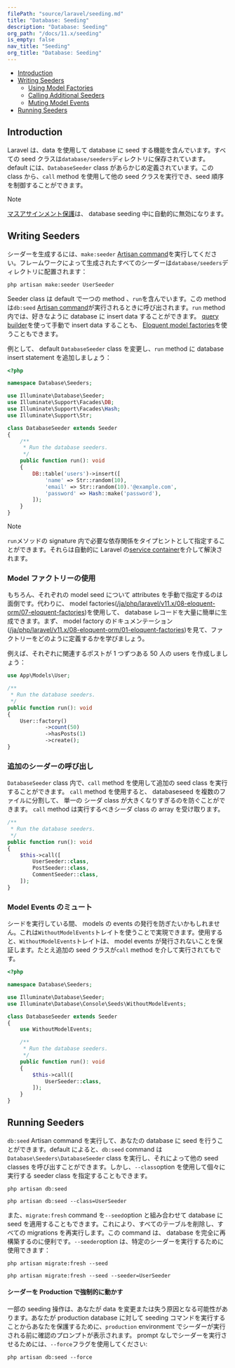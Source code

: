 ```yaml
---
filePath: "source/laravel/seeding.md"
title: "Database: Seeding"
description: "Database: Seeding"
org_path: "/docs/11.x/seeding"
is_empty: false
nav_title: "Seeding"
org_title: "Database: Seeding"
---
```


<InPageIndex>

- [Introduction](#introduction)
- [Writing Seeders](#writing-seeders)
  - [Using Model Factories](#using-model-factories)
  - [Calling Additional Seeders](#calling-additional-seeders)
  - [Muting Model Events](#muting-model-events)
- [Running Seeders](#running-seeders)

</InPageIndex>

<a name="introduction"></a>

## Introduction

Laravel は、data を使用して database に seed する機能を含んでいます。すべての seed クラスは`database/seeders`ディレクトリに保存されています。default には、`DatabaseSeeder` class があらかじめ定義されています。この class から、`call` method を使用して他の seed クラスを実行でき、seed 順序を制御することができます。

> [!NOTE]  
> [マスアサインメント保護](/ja/php/laravel/v11.x/08-eloquent-orm/01-eloquent#mass-assignment)は、 database seeding 中に自動的に無効になります。

<a name="writing-seeders"></a>

## Writing Seeders

シーダーを生成するには、`make:seeder` [Artisan command](/ja/php/laravel/v11.x/05-digging-deeper/artisan)を実行してください。フレームワークによって生成されたすべてのシーダーは`database/seeders`ディレクトリに配置されます：

```shell
php artisan make:seeder UserSeeder
```

Seeder class は default で一つの method 、`run`を含んでいます。この method は`db:seed` [Artisan command](/ja/php/laravel/v11.x/05-digging-deeper/artisan)が実行されるときに呼び出されます。`run` method 内では、好きなように database に insert data することができます。 [query builder](/ja/php/laravel/v11.x/07-database/02-queries)を使って手動で insert data することも、 [Eloquent model factories](/ja/php/laravel/v11.x/08-eloquent-orm/07-eloquent-factories)を使うこともできます。

例として、 default `DatabaseSeeder` class を変更し、`run` method に database insert statement を追加しましょう：

```php
<?php

namespace Database\Seeders;

use Illuminate\Database\Seeder;
use Illuminate\Support\Facades\DB;
use Illuminate\Support\Facades\Hash;
use Illuminate\Support\Str;

class DatabaseSeeder extends Seeder
{
    /**
     * Run the database seeders.
     */
    public function run(): void
    {
        DB::table('users')->insert([
            'name' => Str::random(10),
            'email' => Str::random(10).'@example.com',
            'password' => Hash::make('password'),
        ]);
    }
}
```

> [!NOTE]  
> `run`メソッドの signature 内で必要な依存関係をタイプヒントとして指定することができます。それらは自動的に Laravel の[service container](/ja/php/laravel/v11.x/03-architecture-concepts/02-container)を介して解決されます。

<a name="using-model-factories"></a>

### Model ファクトリーの使用

もちろん、それぞれの model seed について attributes を手動で指定するのは面倒です。代わりに、 model factories([/ja/php/laravel/v11.x/08-eloquent-orm/07-eloquent-factories](/ja/php/laravel/v11.x/08-eloquent-orm/07-eloquent-factories))を使用して、 database レコードを大量に簡単に生成できます。まず、 model factory のドキュメンテーション([/ja/php/laravel/v11.x/08-eloquent-orm/01-eloquent-factories](/ja/php/laravel/v11.x/08-eloquent-orm/01-eloquent-factories))を見て、ファクトリーをどのように定義するかを学びましょう。

例えば、それぞれに関連するポストが 1 つずつある 50 人の users を作成しましょう：

```php
use App\Models\User;

/**
 * Run the database seeders.
 */
public function run(): void
{
    User::factory()
            ->count(50)
            ->hasPosts(1)
            ->create();
}
```

<a name="calling-additional-seeders"></a>

### 追加のシーダーの呼び出し

`DatabaseSeeder` class 内で、`call` method を使用して追加の seed class を実行することができます。 `call` method を使用すると、 databaseseed を複数のファイルに分割して、 単一の シーダ class が大きくなりすぎるのを防ぐことができます。 `call` method は実行するべきシーダ class の array を受け取ります。

```php
/**
 * Run the database seeders.
 */
public function run(): void
{
    $this->call([
        UserSeeder::class,
        PostSeeder::class,
        CommentSeeder::class,
    ]);
}
```

<a name="muting-model-events"></a>

### Model Events のミュート

シードを実行している間、 models の events の発行を防ぎたいかもしれません。これは`WithoutModelEvents`トレイトを使うことで実現できます。使用すると、`WithoutModelEvents`トレイトは、 model events が発行されないことを保証します。たとえ追加の seed クラスが`call` method を介して実行されてもです。

```php
<?php

namespace Database\Seeders;

use Illuminate\Database\Seeder;
use Illuminate\Database\Console\Seeds\WithoutModelEvents;

class DatabaseSeeder extends Seeder
{
    use WithoutModelEvents;

    /**
     * Run the database seeders.
     */
    public function run(): void
    {
        $this->call([
            UserSeeder::class,
        ]);
    }
}
```

<a name="running-seeders"></a>

## Running Seeders

`db:seed` Artisan command を実行して、あなたの database に seed を行うことができます。default によると、`db:seed` command は`Database\Seeders\DatabaseSeeder` class を実行し、それによって他の seed classes を呼び出すことができます。しかし、`--class`option を使用して個々に実行する seeder class を指定することもできます。

```shell
php artisan db:seed

php artisan db:seed --class=UserSeeder
```

また、`migrate:fresh` command を`--seed`option と組み合わせて database に seed を適用することもできます。これにより、すべてのテーブルを削除し、すべての migrations を再実行します。この command は、 database を完全に再構築するのに便利です。`--seeder`option は、特定のシーダーを実行するために使用できます：

```shell
php artisan migrate:fresh --seed

php artisan migrate:fresh --seed --seeder=UserSeeder
```

<a name="forcing-seeding-production"></a>

#### シーダーを Production で強制的に動かす

一部の seeding 操作は、あなたが data を変更または失う原因となる可能性があります。あなたが production database に対して seeding コマンドを実行することからあなたを保護するために、`production` environment でシーダーが実行される前に確認のプロンプトが表示されます。 prompt なしでシーダーを実行させるためには、`--force`フラグを使用してください:

```shell
php artisan db:seed --force
```
